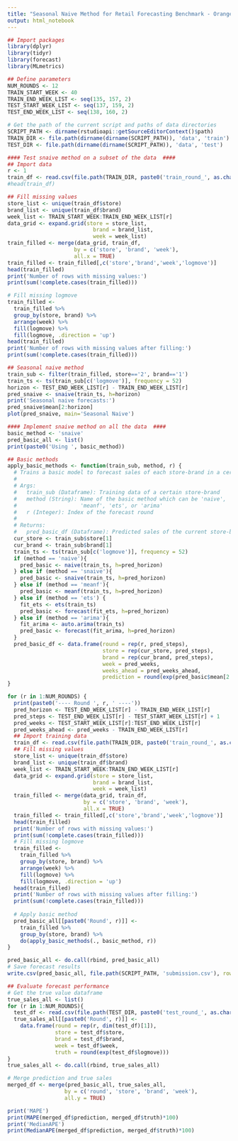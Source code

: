 ```yaml
---
title: "Seasonal Naive Method for Retail Forecasting Benchmark - OrangeJuice_Pt_3Weeks_Weekly"
output: html_notebook
---
```



```r
## Import packages
library(dplyr)
library(tidyr)
library(forecast)
library(MLmetrics)

## Define parameters
NUM_ROUNDS <- 12
TRAIN_START_WEEK <- 40
TRAIN_END_WEEK_LIST <- seq(135, 157, 2)
TEST_START_WEEK_LIST <- seq(137, 159, 2)
TEST_END_WEEK_LIST <- seq(138, 160, 2)

# Get the path of the current script and paths of data directories
SCRIPT_PATH <- dirname(rstudioapi::getSourceEditorContext()$path)
TRAIN_DIR <- file.path(dirname(dirname(SCRIPT_PATH)), 'data', 'train')
TEST_DIR <- file.path(dirname(dirname(SCRIPT_PATH)), 'data', 'test')
```

```r
#### Test snaive method on a subset of the data  ####
## Import data
r <- 1
train_df <- read.csv(file.path(TRAIN_DIR, paste0('train_round_', as.character(r), '.csv')))
#head(train_df)

## Fill missing values
store_list <- unique(train_df$store)
brand_list <- unique(train_df$brand)
week_list <- TRAIN_START_WEEK:TRAIN_END_WEEK_LIST[r]
data_grid <- expand.grid(store = store_list,
                           brand = brand_list, 
                           week = week_list)
train_filled <- merge(data_grid, train_df, 
                     by = c('store', 'brand', 'week'), 
                     all.x = TRUE)
train_filled <- train_filled[,c('store','brand','week','logmove')]
head(train_filled)
print('Number of rows with missing values:')
print(sum(!complete.cases(train_filled)))

# Fill missing logmove 
train_filled <- 
  train_filled %>% 
  group_by(store, brand) %>% 
  arrange(week) %>%
  fill(logmove) %>%
  fill(logmove, .direction = 'up')
head(train_filled)
print('Number of rows with missing values after filling:')
print(sum(!complete.cases(train_filled)))

## Seasonal naive method
train_sub <- filter(train_filled, store=='2', brand=='1')
train_ts <- ts(train_sub[c('logmove')], frequency = 52)
horizon <- TEST_END_WEEK_LIST[r] - TRAIN_END_WEEK_LIST[r]
pred_snaive <- snaive(train_ts, h=horizon)
print('Seasonal naive forecasts:')
pred_snaive$mean[2:horizon]
plot(pred_snaive, main='Seasonal Naive')
```

```r
#### Implement snaive method on all the data  ####
basic_method <- 'snaive'
pred_basic_all <- list()
print(paste0('Using ', basic_method))

## Basic methods 
apply_basic_methods <- function(train_sub, method, r) {
  # Trains a basic model to forecast sales of each store-brand in a certain round.
  # 
  # Args:
  #   train_sub (Dataframe): Training data of a certain store-brand
  #   method (String): Name of the basic method which can be 'naive', 'snaive',
  #                    'meanf', 'ets', or 'arima'
  #   r (Integer): Index of the forecast round
  # 
  # Returns:
  #   pred_basic_df (Dataframe): Predicted sales of the current store-brand
  cur_store <- train_sub$store[1]
  cur_brand <- train_sub$brand[1]
  train_ts <- ts(train_sub[c('logmove')], frequency = 52)
  if (method == 'naive'){
    pred_basic <- naive(train_ts, h=pred_horizon)
  } else if (method == 'snaive'){
    pred_basic <- snaive(train_ts, h=pred_horizon)
  } else if (method == 'meanf'){
    pred_basic <- meanf(train_ts, h=pred_horizon)
  } else if (method == 'ets') {
    fit_ets <- ets(train_ts)
    pred_basic <- forecast(fit_ets, h=pred_horizon)
  } else if (method == 'arima'){
    fit_arima <- auto.arima(train_ts)
    pred_basic <- forecast(fit_arima, h=pred_horizon)
  }
  pred_basic_df <- data.frame(round = rep(r, pred_steps),
                              store = rep(cur_store, pred_steps),
                              brand = rep(cur_brand, pred_steps),
                              week = pred_weeks,
                              weeks_ahead = pred_weeks_ahead,
                              prediction = round(exp(pred_basic$mean[2:pred_horizon])))
}

for (r in 1:NUM_ROUNDS) { 
  print(paste0('---- Round ', r, ' ----'))
  pred_horizon <- TEST_END_WEEK_LIST[r] - TRAIN_END_WEEK_LIST[r]
  pred_steps <- TEST_END_WEEK_LIST[r] - TEST_START_WEEK_LIST[r] + 1
  pred_weeks <- TEST_START_WEEK_LIST[r]:TEST_END_WEEK_LIST[r]
  pred_weeks_ahead <- pred_weeks - TRAIN_END_WEEK_LIST[r]
  ## Import training data
  train_df <- read.csv(file.path(TRAIN_DIR, paste0('train_round_', as.character(r), '.csv')))
  ## Fill missing values
  store_list <- unique(train_df$store)
  brand_list <- unique(train_df$brand)
  week_list <- TRAIN_START_WEEK:TRAIN_END_WEEK_LIST[r]
  data_grid <- expand.grid(store = store_list,
                           brand = brand_list, 
                           week = week_list)
  train_filled <- merge(data_grid, train_df, 
                        by = c('store', 'brand', 'week'), 
                        all.x = TRUE)
  train_filled <- train_filled[,c('store','brand','week','logmove')]
  head(train_filled)
  print('Number of rows with missing values:')
  print(sum(!complete.cases(train_filled)))
  # Fill missing logmove 
  train_filled <- 
    train_filled %>% 
    group_by(store, brand) %>% 
    arrange(week) %>%
    fill(logmove) %>%
    fill(logmove, .direction = 'up')
  head(train_filled)
  print('Number of rows with missing values after filling:')
  print(sum(!complete.cases(train_filled)))
  
  # Apply basic method
  pred_basic_all[[paste0('Round', r)]] <- 
    train_filled %>%
    group_by(store, brand) %>%
    do(apply_basic_methods(., basic_method, r))
}

pred_basic_all <- do.call(rbind, pred_basic_all)
# Save forecast results
write.csv(pred_basic_all, file.path(SCRIPT_PATH, 'submission.csv'), row.names = FALSE)

## Evaluate forecast performance
# Get the true value dataframe
true_sales_all <- list()
for (r in 1:NUM_ROUNDS){
  test_df <- read.csv(file.path(TEST_DIR, paste0('test_round_', as.character(r), '.csv')))
  true_sales_all[[paste0('Round', r)]] <-
    data.frame(round = rep(r, dim(test_df)[1]),
               store = test_df$store,
               brand = test_df$brand,
               week = test_df$week,
               truth = round(exp(test_df$logmove)))
}
true_sales_all <- do.call(rbind, true_sales_all)

# Merge prediction and true sales
merged_df <- merge(pred_basic_all, true_sales_all, 
                  by = c('round', 'store', 'brand', 'week'), 
                  all.y = TRUE)

print('MAPE')
print(MAPE(merged_df$prediction, merged_df$truth)*100)
print('MedianAPE')
print(MedianAPE(merged_df$prediction, merged_df$truth)*100)
```





